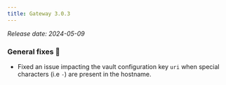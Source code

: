 ```yaml
---
title: Gateway 3.0.3
---
```


*Release date: 2024-05-09*

### General fixes 🔨

- Fixed an issue impacting the vault configuration key `uri` when special characters (i.e `-`) are present in the hostname.
